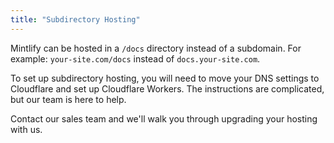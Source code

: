 ```yaml
---
title: "Subdirectory Hosting"
---
```


Mintlify can be hosted in a `/docs` directory instead of a subdomain. For example: `your-site.com/docs` instead of `docs.your-site.com`.

To set up subdirectory hosting, you will need to move your DNS settings to Cloudflare and set up Cloudflare Workers. The instructions are complicated, but our team is here to help.

Contact our sales team and we'll walk you through upgrading your hosting with us.
